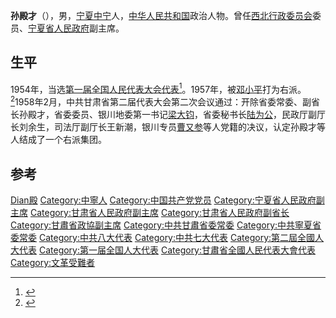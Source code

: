 '''孙殿才'''（{{bd|1909年||1975年|1月18日|catIdx=Sun孫}}），男，[[宁夏|宁夏]][[中宁|中宁]]人，[[中华人民共和国|中华人民共和国]]政治人物。曾任[[西北行政委员会|西北行政委员会]]委员、[[宁夏省人民政府|宁夏省人民政府]]副主席。

== 生平 ==
1954年，当选[[第一届全国人民代表大会代表名单|第一届全国人民代表大会代表]]<ref>{{cite book|author=全国人民代表大会常务委员会办公厅|title=中华人民共和国第一届全国人民代表大会代表名单|year=1955年|publisher=全国人民代表大会常务委员会办公厅|url=http://book.ucdrs.superlib.net/views/specific/2929/bookDetail.jsp?dxNumber=000005772167&d=546843D0AE2464CD1C95896344A85614&fenlei=04070402|access-date=2015-01-28|archive-date=2019-01-24|archive-url=https://web.archive.org/web/20190124105450/http://book.ucdrs.superlib.net/views/specific/2929/bookDetail.jsp?dxNumber=000005772167&d=546843D0AE2464CD1C95896344A85614&fenlei=04070402|dead-url=no}}</ref>。1957年，被[[邓小平|邓小平]]打为右派。<ref>{{cite news |author1=李肃 |title=1949之后：反右和一言堂的形成 |url=https://www.voachinese.com/a/a-21-w2007-09-22-voa1-57928622/1062899.html |accessdate=2019-07-18 |agency=美国之音 |date=2007年9月22日 |archive-date=2019-08-10 |archive-url=https://web.archive.org/web/20190810175800/https://www.voachinese.com/a/a-21-w2007-09-22-voa1-57928622/1062899.html |dead-url=no }}</ref>1958年2月，中共甘肃省第二届代表大会第二次会议通过：开除省委常委、副省长孙殿才，省委委员、银川地委第一书记[[梁大钧|梁大钧]]，省委秘书长[[陆为公|陆为公]]，民政厅副厅长刘余生，司法厅副厅长王新潮，银川专员[[曹又参|曹又参]]等人党籍的决议，认定孙殿才等人结成了一个右派集团。

== 参考 ==
{{reflist}}

{{中国政治人物小作品}}

{{Authority control}}
{{DEFAULTSORT:Sun孫}}
[[Category:孫姓|Dian殿]]
[[Category:中寧人|Category:中寧人]]
[[Category:中国共产党党员|Category:中国共产党党员]]
[[Category:宁夏省人民政府副主席|Category:宁夏省人民政府副主席]]
[[Category:甘肃省人民政府副主席|Category:甘肃省人民政府副主席]]
[[Category:甘肃省人民政府副省长|Category:甘肃省人民政府副省长]]
[[Category:甘肅省政協副主席|Category:甘肅省政協副主席]]
[[Category:中共甘肅省委常委|Category:中共甘肅省委常委]]
[[Category:中共寧夏省委常委|Category:中共寧夏省委常委]]
[[Category:中共八大代表|Category:中共八大代表]]
[[Category:中共七大代表|Category:中共七大代表]]
[[Category:第二屆全國人大代表|Category:第二屆全國人大代表]]
[[Category:第一届全国人大代表|Category:第一届全国人大代表]]
[[Category:甘肅省全國人民代表大會代表|Category:甘肅省全國人民代表大會代表]]
[[Category:文革受難者|Category:文革受難者]]